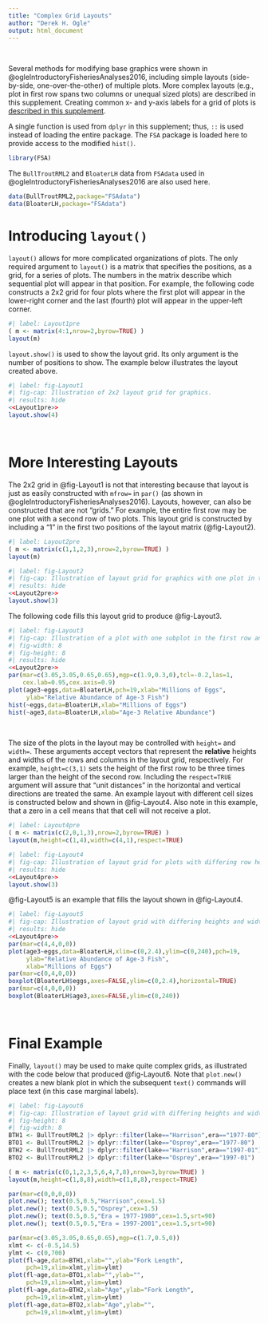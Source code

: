 ```yaml
---
title: "Complex Grid Layouts"
author: "Derek H. Ogle"
output: html_document
---
```


&nbsp;

Several methods for modifying base graphics were shown in @ogleIntroductoryFisheriesAnalyses2016, including simple layouts (side-by-side, one-over-the-other) of multiple plots. More complex layouts (e.g., plot in first row spans two columns or unequal sized plots) are described in this supplement. Creating common x- and y-axis labels for a grid of plots is [described in this supplement](commonAxisLabels.html).

A single function is used from `dplyr` in this supplement; thus, `::` is used instead of loading the entire package. The `FSA` package is loaded here to provide access to the modified `hist()`.

```r
library(FSA)
```

The `BullTroutRML2` and `BloaterLH` data from `FSAdata` used in @ogleIntroductoryFisheriesAnalyses2016 are also used here.

```r
data(BullTroutRML2,package="FSAdata")
data(BloaterLH,package="FSAdata")
```

# Introducing `layout()`
`layout()` allows for more complicated organizations of plots. The only required argument to `layout()` is a matrix that specifies the positions, as a grid, for a series of plots. The numbers in the matrix describe which sequential plot will appear in that position. For example, the following code constructs a 2x2 grid for four plots where the first plot will appear in the lower-right corner and the last (fourth) plot will appear in the upper-left corner.

```r
#| label: Layout1pre
( m <- matrix(4:1,nrow=2,byrow=TRUE) )
layout(m)
```

`layout.show()` is used to show the layout grid. Its only argument is the number of positions to show. The example below illustrates the layout created above.

```r
#| label: fig-Layout1
#| fig-cap: Illustration of 2x2 layout grid for graphics.
#| results: hide
<<Layout1pre>>
layout.show(4)
```

&nbsp;

# More Interesting Layouts
The 2x2 grid in @fig-Layout1 is not that interesting because that layout is just as easily constructed with `mfrow=` in `par()` (as shown in @ogleIntroductoryFisheriesAnalyses2016). Layouts, however, can also be constructed that are not "grids."  For example, the entire first row may be one plot with a second row of two plots. This layout grid is constructed by including a "1" in the first two positions of the layout matrix (@fig-Layout2).

```r
#| label: Layout2pre
( m <- matrix(c(1,1,2,3),nrow=2,byrow=TRUE) )
layout(m)
```

```r
#| label: fig-Layout2
#| fig-cap: Illustration of layout grid for graphics with one plot in the first row and two in the second row.
#| results: hide
<<Layout2pre>>
layout.show(3)
```

The following code fills this layout grid to produce @fig-Layout3.

```r
#| label: fig-Layout3
#| fig-cap: Illustration of a plot with one subplot in the first row and two in the second row.
#| fig-width: 8
#| fig-height: 8
#| results: hide
<<Layout2pre>>
par(mar=c(3.05,3.05,0.65,0.65),mgp=c(1.9,0.3,0),tcl=-0.2,las=1,
    cex.lab=0.95,cex.axis=0.9)
plot(age3~eggs,data=BloaterLH,pch=19,xlab="Millions of Eggs",
     ylab="Relative Abundance of Age-3 Fish")
hist(~eggs,data=BloaterLH,xlab="Millions of Eggs")
hist(~age3,data=BloaterLH,xlab="Age-3 Relative Abundance")
```

&nbsp;

The size of the plots in the layout may be controlled with `height=` and `width=`. These arguments accept vectors that represent the **relative** heights and widths of the rows and columns in the layout grid, respectively. For example, `height=c(3,1)` sets the height of the first row to be three times larger than the height of the second row. Including the `respect=TRUE` argument will assure that "unit distances" in the horizontal and vertical directions are treated the same. An example layout with different cell sizes is constructed below and shown in @fig-Layout4. Also note in this example, that a zero in a cell means that that cell will not receive a plot.

```r
#| label: Layout4pre
( m <- matrix(c(2,0,1,3),nrow=2,byrow=TRUE) )
layout(m,height=c(1,4),width=c(4,1),respect=TRUE)
```

```r
#| label: fig-Layout4
#| fig-cap: Illustration of layout grid for plots with differing row heights and column widths.
#| results: hide
<<Layout4pre>>
layout.show(3)
```

@fig-Layout5 is an example that fills the layout shown in @fig-Layout4.

```r
#| label: fig-Layout5
#| fig-cap: Illustration of layout grid with differing heights and widths such that a scatterplot appears in the 'middle' with corresponding boxplots on the 'sides.'
#| results: hide
<<Layout4pre>>
par(mar=c(4,4,0,0))
plot(age3~eggs,data=BloaterLH,xlim=c(0,2.4),ylim=c(0,240),pch=19,
     ylab="Relative Abundance of Age-3 Fish",
     xlab="Millions of Eggs")
par(mar=c(0,4,0,0))
boxplot(BloaterLH$eggs,axes=FALSE,ylim=c(0,2.4),horizontal=TRUE)
par(mar=c(4,0,0,0))
boxplot(BloaterLH$age3,axes=FALSE,ylim=c(0,240))
```

&nbsp;

# Final Example
Finally, `layout()` may be used to make quite complex grids, as illustrated with the code below that produced @fig-Layout6. Note that `plot.new()` creates a new blank plot in which the subsequent `text()` commands will place text (in this case marginal labels).

```r
#| label: fig-Layout6
#| fig-cap: Illustration of layout grid with differing heights and widths such that labels can be placed on the sides.
#| fig-height: 8
#| fig-width: 8
BTH1 <- BullTroutRML2 |> dplyr::filter(lake=="Harrison",era=="1977-80")
BTO1 <- BullTroutRML2 |> dplyr::filter(lake=="Osprey",era=="1977-80")
BTH2 <- BullTroutRML2 |> dplyr::filter(lake=="Harrison",era=="1997-01")
BTO2 <- BullTroutRML2 |> dplyr::filter(lake=="Osprey",era=="1997-01")

( m <- matrix(c(0,1,2,3,5,6,4,7,8),nrow=3,byrow=TRUE) )
layout(m,height=c(1,8,8),width=c(1,8,8),respect=TRUE)

par(mar=c(0,0,0,0))
plot.new(); text(0.5,0.5,"Harrison",cex=1.5)
plot.new(); text(0.5,0.5,"Osprey",cex=1.5)
plot.new(); text(0.5,0.5,"Era = 1977-1980",cex=1.5,srt=90)
plot.new(); text(0.5,0.5,"Era = 1997-2001",cex=1.5,srt=90)

par(mar=c(3.05,3.05,0.65,0.65),mgp=c(1.7,0.5,0))
xlmt <- c(-0.5,14.5)
ylmt <- c(0,700)
plot(fl~age,data=BTH1,xlab="",ylab="Fork Length",
     pch=19,xlim=xlmt,ylim=ylmt)
plot(fl~age,data=BTO1,xlab="",ylab="",
     pch=19,xlim=xlmt,ylim=ylmt)
plot(fl~age,data=BTH2,xlab="Age",ylab="Fork Length",
     pch=19,xlim=xlmt,ylim=ylmt)
plot(fl~age,data=BTO2,xlab="Age",ylab="",
     pch=19,xlim=xlmt,ylim=ylmt)
```
